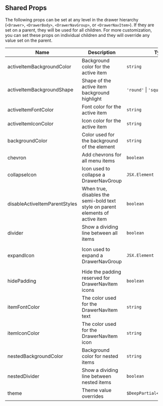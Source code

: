 
## Shared Props

The following props can be set at any level in the drawer hierarchy (`<Drawer>`, `<DrawerBody>`, `<DrawerNavGroup>`, or `<DrawerNavItem>`). If they are set on a parent, they will be used for all children. For more customization, you can set these props on individual children and they will override any value set on the parent.

<Box>

| Name                          | Description                                                                    | Type                          | Required | Default                                                                                           |
| ----------------------------- | ------------------------------------------------------------------------------ | ----------------------------- | -------- | ------------------------------------------------------------------------------------------------- |
| activeItemBackgroundColor     | Background color for the active item                                           | `string`                      | no       | `theme.colors.primaryContainer`                                                                   |
| activeItemBackgroundShape     | Shape of the active item background highlight                                  | `'round'` \| `'square'`       | no       | `square`                                                                                          |
| activeItemFontColor           | Font color for the active item                                                 | `string`                      | no       | `theme.colors.onPrimaryContainer`                                                                 |
| activeItemIconColor           | Icon color for the active item                                                 | `string`                      | no       | `theme.colors.onPrimaryContainer`                                                                 |
| backgroundColor               | Color used for the background of the element                                   | `string`                      | no       |                                                                                                   |
| chevron                       | Add chevrons for all menu items                                                | `boolean`                     | no       | `false`                                                                                           |
| collapseIcon                  | Icon used to collapse a DrawerNavGroup                                         | `JSX.Element`                 | no       | `expandIcon` rotated 180 degrees                                                                  |
| disableActiveItemParentStyles | When true, disables the semi-bold text style on parent elements of active item | `boolean`                     | no       | `false`                                                                                           |
| divider                       | Show a dividing line between all items                                         | `boolean`                     | no       | `false`                                                                                           |
| expandIcon                    | Icon used to expand a DrawerNavGroup                                           | `JSX.Element`                 | no       | `<MatIcon name={'expand-more'}/>` at top-level, `<MatIcon name={'arrow-drop-down'} />` for nested |
| hidePadding                   | Hide the padding reserved for DrawerNavItem icons                              | `boolean`                     | no       |                                                                                                   |
| itemFontColor                 | The color used for the DrawerNavItem text                                      | `string`                      | no       | `theme.colors.tertiary`                                                                           |
| itemIconColor                 | The color used for the DrawerNavItem icon                                      | `string`                      | no       | `theme.colors.onSurfaceVariant`                                                                   |
| nestedBackgroundColor         | Background color for nested items                                              | `string`                      | no       | `theme.colors.surfaceContainer`                                                                   |
| nestedDivider                 | Show a dividing line between nested items                                      | `boolean`                     | no       | `false`                                                                                           |
| theme                         | Theme value overrides                                                          | `$DeepPartial<ExtendedTheme>` | no       |                                                                                                   |

</Box>
